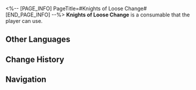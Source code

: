 <%-- [PAGE_INFO]
PageTitle=#Knights of Loose Change#
[END_PAGE_INFO] --%>
{{Consumable Infobox
|id          = 408629
|image       = Item Knights of Loose Change.png
|type        = undefined
|rarity      = 3
|effect      = Upon use, immediately heals a target ally for 45% of their Max HP.
|description = A souvenir that (Trailblazer) sells on (The Radiant Feldspar/The Trailblaze's Stern/The Tatalov/The Soaring Clock Hand). The inspiration came from a certain fan's fanwork. Every time (Trailblazer) thinks of the support and love {{MC|f=she|m=he}} gets from others, {{MC|f=she|m=he}} gets warm on the inside.
|effectType  = 
|effectType2 = 
|effectType3 = 
|recipe      = 
|source1     = [[Snack Vendor]]
|source2     = 
|source3     = 
}}
{{Description|1=''"The character in the illustration is the Express' number one assassin. Do you dare to meet {{MC|f=her|m=his}} gaze for 10 seconds?"''}}
'''Knights of Loose Change''' is a consumable that the player can use.

==Other Languages==
{{Other Languages
|en   = Knights of Loose Change
|zhs  = 金钢镚骑士团
|zht  = 金鋼鏰騎士團
|ja   = 金貨騎士団
|ko   = 골드스틸 기사단
|es   = Caballeros de las Monedas Sueltas
|fr   = Chevalier au rabais
|ru   = Рыцари монеток
|th   = อัศวินทองและเหล็ก
|vi   = Đội Kỵ Sĩ Xu Vàng
|de   = Ritter des Goldstahls
|id   = Knights of Loose Change
|pt   = Aços d'Ouro
}}

==Change History==
{{Change History|2.3}}

==Navigation==
{{Consumable Navbox}}